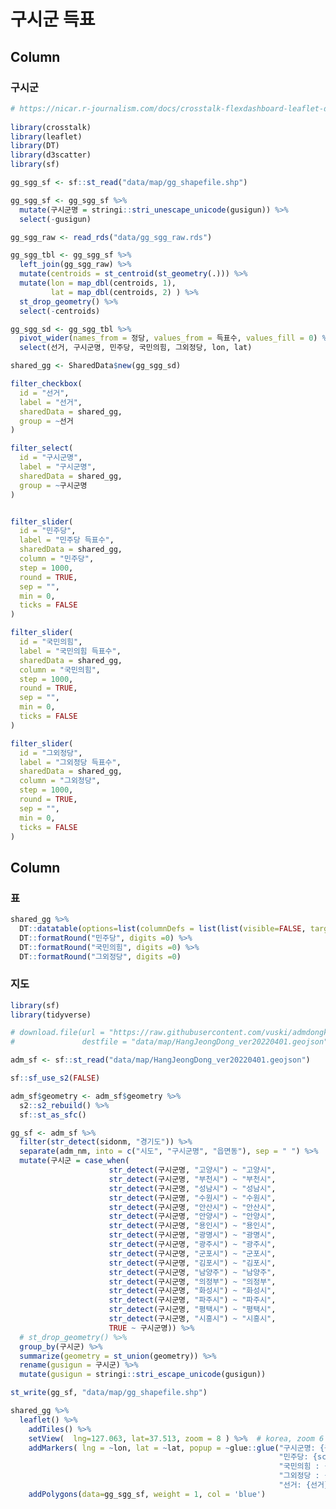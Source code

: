 

구시군 득표 {data-icon="ion-stats-bars"}
=====================================  

Column {data-width=200}
-------------------------------------

### 구시군


```r
# https://nicar.r-journalism.com/docs/crosstalk-flexdashboard-leaflet-datatable/
  
library(crosstalk)
library(leaflet)
library(DT)
library(d3scatter)
library(sf)

gg_sgg_sf <- sf::st_read("data/map/gg_shapefile.shp")

gg_sgg_sf <- gg_sgg_sf %>% 
  mutate(구시군명 = stringi::stri_unescape_unicode(gusigun)) %>% 
  select(-gusigun)

gg_sgg_raw <- read_rds("data/gg_sgg_raw.rds")

gg_sgg_tbl <- gg_sgg_sf %>% 
  left_join(gg_sgg_raw) %>% 
  mutate(centroids = st_centroid(st_geometry(.))) %>% 
  mutate(lon = map_dbl(centroids, 1),
         lat = map_dbl(centroids, 2) ) %>% 
  st_drop_geometry() %>% 
  select(-centroids)
```


```r

gg_sgg_sd <- gg_sgg_tbl %>% 
  pivot_wider(names_from = 정당, values_from = 득표수, values_fill = 0) %>% 
  select(선거, 구시군명, 민주당, 국민의힘, 그외정당, lon, lat)

shared_gg <- SharedData$new(gg_sgg_sd)

filter_checkbox(
  id = "선거",
  label = "선거",
  sharedData = shared_gg,
  group = ~선거
)

filter_select(
  id = "구시군명",
  label = "구시군명",
  sharedData = shared_gg,
  group = ~구시군명
)


filter_slider(
  id = "민주당",
  label = "민주당 득표수",
  sharedData = shared_gg,
  column = "민주당",
  step = 1000,
  round = TRUE,
  sep = "",
  min = 0,
  ticks = FALSE
)

filter_slider(
  id = "국민의힘",
  label = "국민의힘 득표수",
  sharedData = shared_gg,
  column = "국민의힘",
  step = 1000,
  round = TRUE,
  sep = "",
  min = 0,
  ticks = FALSE
)

filter_slider(
  id = "그외정당",
  label = "그외정당 득표수",
  sharedData = shared_gg,
  column = "그외정당",
  step = 1000,
  round = TRUE,
  sep = "",
  min = 0,
  ticks = FALSE
)

```


Column {data-width=800}
-------------------------------------

### 표

```r

shared_gg %>% 
  DT::datatable(options=list(columnDefs = list(list(visible=FALSE, targets=c("lon", "lat"))))) %>% 
  DT::formatRound("민주당", digits =0) %>% 
  DT::formatRound("국민의힘", digits =0) %>% 
  DT::formatRound("그외정당", digits =0) 
```


### 지도


```r
library(sf)
library(tidyverse)

# download.file(url = "https://raw.githubusercontent.com/vuski/admdongkor/master/ver20220401/HangJeongDong_ver20220401.geojson",
#               destfile = "data/map/HangJeongDong_ver20220401.geojson")

adm_sf <- sf::st_read("data/map/HangJeongDong_ver20220401.geojson")

sf::sf_use_s2(FALSE)

adm_sf$geometry <- adm_sf$geometry %>%
  s2::s2_rebuild() %>%
  sf::st_as_sfc()

gg_sf <- adm_sf %>% 
  filter(str_detect(sidonm, "경기도")) %>% 
  separate(adm_nm, into = c("시도", "구시군명", "읍면동"), sep = " ") %>% 
  mutate(구시군 = case_when(
                      str_detect(구시군명, "고양시") ~ "고양시",
                      str_detect(구시군명, "부천시") ~ "부천시",
                      str_detect(구시군명, "성남시") ~ "성남시",
                      str_detect(구시군명, "수원시") ~ "수원시",
                      str_detect(구시군명, "안산시") ~ "안산시",
                      str_detect(구시군명, "안양시") ~ "안양시",
                      str_detect(구시군명, "용인시") ~ "용인시",
                      str_detect(구시군명, "광명시") ~ "광명시",
                      str_detect(구시군명, "광주시") ~ "광주시",
                      str_detect(구시군명, "군포시") ~ "군포시",
                      str_detect(구시군명, "김포시") ~ "김포시",
                      str_detect(구시군명, "남양주") ~ "남양주",
                      str_detect(구시군명, "의정부") ~ "의정부",
                      str_detect(구시군명, "화성시") ~ "화성시",
                      str_detect(구시군명, "파주시") ~ "파주시",
                      str_detect(구시군명, "평택시") ~ "평택시",
                      str_detect(구시군명, "시흥시") ~ "시흥시",
                      TRUE ~ 구시군명)) %>% 
  # st_drop_geometry() %>% 
  group_by(구시군) %>% 
  summarize(geometry = st_union(geometry)) %>% 
  rename(gusigun = 구시군) %>% 
  mutate(gusigun = stringi::stri_escape_unicode(gusigun))

st_write(gg_sf, "data/map/gg_shapefile.shp")
```



```r
shared_gg %>% 
  leaflet() %>% 
    addTiles() %>% 
    setView(  lng=127.063, lat=37.513, zoom = 8 ) %>%  # korea, zoom 6
    addMarkers( lng = ~lon, lat = ~lat, popup = ~glue::glue("구시군명: {구시군명}<br>",
                                                            "민주당: {scales::comma(민주당)}<br>",
                                                            "국민의힘 : {scales::comma(국민의힘 )}<br>",
                                                            "그외정당 : {scales::comma(그외정당)}<br>",
                                                            "선거: {선거}")) %>% 
    addPolygons(data=gg_sgg_sf, weight = 1, col = 'blue')   
  


```
